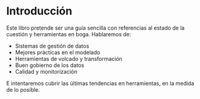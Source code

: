 # Introducción

Este libro pretende ser una guía sencilla con referencias al estado de la cuestión y herramientas en boga. Hablaremos de:

* Sistemas de gestión de datos
* Mejores prácticas en el modelado
* Herramientas de volcado y transformación
* Buen gobierno de los datos
* Calidad y monitorización

 E intentaremos cubrir las últimas tendencias en herramientas, en la medida de lo posible.